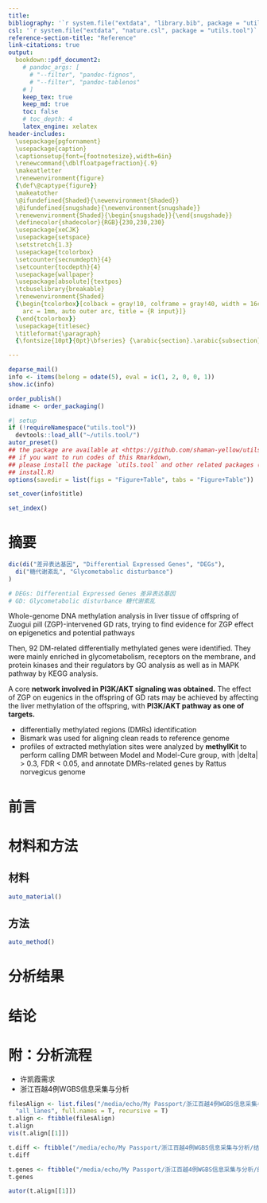 ```yaml
---
title: 
bibliography: '`r system.file("extdata", "library.bib", package = "utils.tool")`'
csl: '`r system.file("extdata", "nature.csl", package = "utils.tool")`'
reference-section-title: "Reference"
link-citations: true
output:
  bookdown::pdf_document2:
    # pandoc_args: [
      # "--filter", "pandoc-fignos",
      # "--filter", "pandoc-tablenos"
    # ]
    keep_tex: true
    keep_md: true
    toc: false
    # toc_depth: 4
    latex_engine: xelatex
header-includes:
  \usepackage{pgfornament}
  \usepackage{caption}
  \captionsetup{font={footnotesize},width=6in}
  \renewcommand{\dblfloatpagefraction}{.9}
  \makeatletter
  \renewenvironment{figure}
  {\def\@captype{figure}}
  \makeatother
  \@ifundefined{Shaded}{\newenvironment{Shaded}}
  \@ifundefined{snugshade}{\newenvironment{snugshade}}
  \renewenvironment{Shaded}{\begin{snugshade}}{\end{snugshade}}
  \definecolor{shadecolor}{RGB}{230,230,230}
  \usepackage{xeCJK}
  \usepackage{setspace}
  \setstretch{1.3} 
  \usepackage{tcolorbox}
  \setcounter{secnumdepth}{4}
  \setcounter{tocdepth}{4}
  \usepackage{wallpaper}
  \usepackage[absolute]{textpos}
  \tcbuselibrary{breakable}
  \renewenvironment{Shaded}
  {\begin{tcolorbox}[colback = gray!10, colframe = gray!40, width = 16cm,
    arc = 1mm, auto outer arc, title = {R input}]}
  {\end{tcolorbox}}
  \usepackage{titlesec}
  \titleformat{\paragraph}
  {\fontsize{10pt}{0pt}\bfseries} {\arabic{section}.\arabic{subsection}.\arabic{subsubsection}.\arabic{paragraph}} {1em} {} []

---
```



```r
deparse_mail()
info <- items(belong = odate(5), eval = ic(1, 2, 0, 0, 1))
show.ic(info)

order_publish()
idname <- order_packaging()
```

```r
#| setup
if (!requireNamespace("utils.tool"))
  devtools::load_all("~/utils.tool/")
autor_preset()
## the package are available at <https://github.com/shaman-yellow/utils.tool>
## if you want to run codes of this Rmarkdown,
## please install the package `utils.tool` and other related packages (run
## install.R)
options(savedir = list(figs = "Figure+Table", tabs = "Figure+Table"))
```

```r
set_cover(info$title)
```

```r
set_index()
```

# 摘要 {#abstract}

```r
dic(di("差异表达基因", "Differential Expressed Genes", "DEGs"),
  di("糖代谢紊乱", "Glycometabolic disturbance")
)

# DEGs: Differential Expressed Genes 差异表达基因
# GD: Glycometabolic disturbance 糖代谢紊乱

```

Whole-genome DNA methylation analysis in liver
tissue of offspring of Zuogui pill (ZGP)-intervened GD rats, trying to find evidence
for ZGP effect on epigenetics and potential pathways

Then, 92 DM-related differentially
methylated genes were identified. They were mainly enriched in
glycometabolism, receptors on the membrane, and protein kinases and
their regulators by GO analysis as well as in MAPK pathway by KEGG
analysis.

A core **network involved in PI3K/AKT signaling was
obtained.** The effect of ZGP on eugenics in the offspring of GD rats
may be achieved by affecting the liver methylation of the offspring,
with **PI3K/AKT pathway as one of targets.**

- differentially methylated regions (DMRs) identification
- Bismark was used for aligning clean reads to reference genome 
- profiles of extracted methylation sites were analyzed by **methylKit** to perform
  calling DMR between Model and Model-Cure group, with \|delta\| \> 0.3, FDR \<
  0.05, and annotate DMRs-related genes by Rattus norvegicus genome

# 前言 {#introduction}

# 材料和方法 {#methods}

## 材料

```r
auto_material()
```

## 方法

```r
auto_method()
```

# 分析结果 {#results}

# 结论 {#dis}

# 附：分析流程 {#workflow}

- 许凯霞需求
- 浙江百越4例WGBS信息采集与分析

```r
filesAlign <- list.files("/media/echo/My Passport/浙江百越4例WGBS信息采集与分析/Alignment",
  "all_lanes", full.names = T, recursive = T)
t.align <- ftibble(filesAlign)
t.align
vis(t.align[[1]])
```

```r
t.diff <- ftibble("/media/echo/My Passport/浙江百越4例WGBS信息采集与分析/结果/01_甲基化差异表达DMR.csv")
t.diff

t.genes <- ftibble("/media/echo/My Passport/浙江百越4例WGBS信息采集与分析/结果/01_甲基化差异表达基因.tsv")
t.genes

```

```r
autor(t.align[[1]])
```

